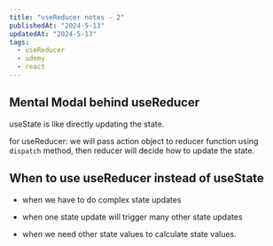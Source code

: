 ```yaml
---
title: "useReducer notes - 2"
publishedAt: "2024-5-13"
updatedAt: "2024-5-13"
tags:
  - useReducer
  - udemy
  - react
---
```


## Mental Modal behind useReducer

useState is like directly updating the state.

for useReducer: we will pass action object to reducer function using `dispatch` method,
then reducer will decide how to update the state.

## When to use useReducer instead of useState

- when we have to do complex state updates

- when one state update will trigger many other state updates

- when we need other state values to calculate state values.
